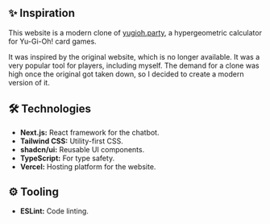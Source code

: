 

<BackPage href="/projects" content="back to projects" />

<ProjectHero project={project} />

## ✨ Inspiration

This website is a modern clone of [yugioh.party](https://web.archive.org/web/20250118113809/https://www.yugioh.party/), a hypergeometric calculator for Yu-Gi-Oh! card games.

It was inspired by the original website, which is no longer available. It was a very popular tool for players, including myself. The demand for a clone was high once the original got taken down, so I decided to create a modern version of it.

## 🛠️ Technologies

- **Next.js:** React framework for the chatbot.
- **Tailwind CSS:** Utility-first CSS.
- **shadcn/ui:** Reusable UI components.
- **TypeScript:** For type safety.
- **Vercel:** Hosting platform for the website.

## ⚙️ Tooling

- **ESLint:** Code linting.
